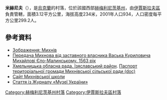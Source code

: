 {{coord|50|3|47|N|26|41|8|E|scale:100000|display=title}}

'''米赫尼夫'''（{{lang-uk|Михнів}}），是[[烏克蘭|烏克蘭]]的村落，位於該國西部[[赫梅利尼茨基州|赫梅利尼茨基州]]，由[[伊賈斯拉夫區|伊賈斯拉夫區]]負責管轄，面積3.12平方公里，海拔高度234米，2001年人口934，人口密度每平方公里299.2人。

==參考資料==
* [[Категорія:Зображення:Михнів|Зображення: Михнів]]
* [http://www.runivers.ru/bookreader/book9532/#page/248/mode/1up Передача Михнова від заставного власника Васька Куриловича Михайлові Єло-Малинському. 1563 рік] {{Wayback|url=http://www.runivers.ru/bookreader/book9532/#page/248/mode/1up |date=20180310142103 }}
* [https://web.archive.org/web/20160306105422/http://oblrada.km.ua/district/show/15 Хмельницька обласна рада. Ізяславський район]. [https://web.archive.org/web/20141227090628/http://oblrada.km.ua/userfiles/%D0%9F%D0%B0%D1%81%D0%BF%D0%BE%D1%80%D1%82%20%D0%9C%D0%B8%D1%85%D0%BD%D1%96%D0%B2_2011.doc Паспорт територіальної громади Михнівської сільської ради (doc)]
* [http://myhniv.ucoz.ua Сайт Михнівської школи] {{Wayback|url=http://myhniv.ucoz.ua/ |date=20190329071956 }}
* [http://www.museum-ukraine.org.ua/index.php?go=News&in=view&id=7915 Стаття із Журналу «Музеї України»]{{Dead link}}

{{DEFAULTSORT:Михнів}}
[[Category:赫梅利尼茨基州村落|Category:赫梅利尼茨基州村落]]
[[Category:伊賈斯拉夫區村落|Category:伊賈斯拉夫區村落]]


{{Khmelnytskyi-geo-stub}}